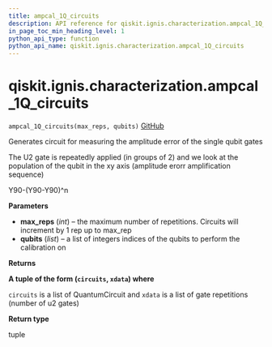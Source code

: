 ```yaml
---
title: ampcal_1Q_circuits
description: API reference for qiskit.ignis.characterization.ampcal_1Q_circuits
in_page_toc_min_heading_level: 1
python_api_type: function
python_api_name: qiskit.ignis.characterization.ampcal_1Q_circuits
---
```


<span id="qiskit-ignis-characterization-ampcal-1q-circuits" />

# qiskit.ignis.characterization.ampcal\_1Q\_circuits

<span id="qiskit.ignis.characterization.ampcal_1Q_circuits" />

`ampcal_1Q_circuits(max_reps, qubits)` [GitHub](https://github.com/qiskit-community/qiskit-ignis/tree/stable/0.5/qiskit/ignis/characterization/gates/circuits.py "view source code")

Generates circuit for measuring the amplitude error of the single qubit gates

The U2 gate is repeatedly applied (in groups of 2) and we look at the population of the qubit in the xy axis (amplitude erorr amplification sequence)

Y90-(Y90-Y90)^n

**Parameters**

*   **max\_reps** (*int*) – the maximum number of repetitions. Circuits will increment by 1 rep up to max\_rep
*   **qubits** (*list*) – a list of integers indices of the qubits to perform the calibration on

**Returns**

**A tuple of the form (`circuits`, `xdata`) where**

`circuits` is a list of QuantumCircuit and `xdata` is a list of gate repetitions (number of u2 gates)

**Return type**

tuple

